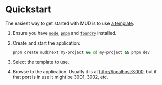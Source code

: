 # Quickstart

The easiest way to get started with MUD is to use [a template](/templates/typescript/getting-started).

1. Ensure you have [`node`](https://nodejs.org/en/download/package-manager#macos), [`pnpm`](https://pnpm.io/installation) and [`foundry`](https://getfoundry.sh/) installed.
1. Create and start the application:

   ```sh copy
   pnpm create mud@next my-project && cd my-project && pnpm dev
   ```

1. Select the template to use.
1. Browse to the application.
   Usually it is at [http://localhost:3000](http://localhost:3000), but if that port is in use it might be 3001, 3002, etc.
